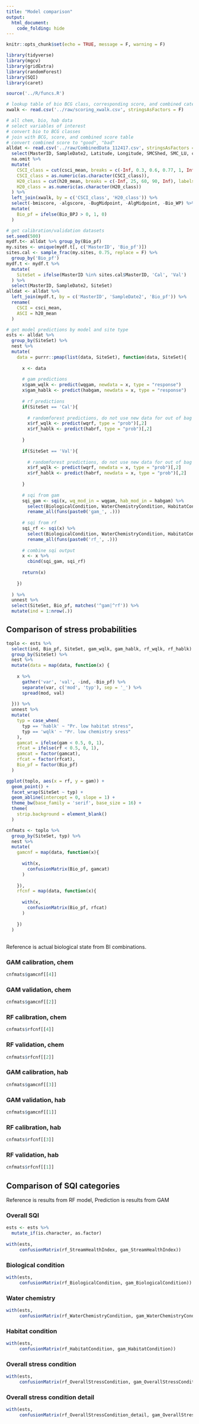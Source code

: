 ```yaml
---
title: "Model comparison"
output: 
  html_document:
    code_folding: hide
---
```


```r
knitr::opts_chunk$set(echo = TRUE, message = F, warning = F)

library(tidyverse)
library(mgcv)
library(gridExtra)
library(randomForest)
library(SQI)
library(caret)

source('../R/funcs.R')

# lookup table of bio BCG class, corresponding score, and combined categorical score
xwalk <- read.csv('../raw/scoring_xwalk.csv', stringsAsFactors = F)

# all chem, bio, hab data
# select variables of interest
# convert bio to BCG classes
# join with BCG, score, and combined score table
# convert combined score to "good", "bad"
alldat <- read.csv('../raw/CombinedData_112417.csv', stringsAsFactors = F) %>% 
  select(MasterID, SampleDate2, Latitude, Longitude, SMCShed, SMC_LU, csci_mean, h20_mean, PCT_SAFN, H_AqHab, H_SubNat, Ev_FlowHab, XCMG, indexscore_cram, Cond, TN2, TP) %>% 
  na.omit %>% 
  mutate(
    CSCI_class = cut(csci_mean, breaks = c(-Inf, 0.3, 0.6, 0.77, 1, Inf), labels = c(6, 5, 4, 3, 2)), 
    CSCI_class = as.numeric(as.character(CSCI_class)),
    H20_class = cut(h20_mean, breaks = c(-Inf, 25, 60, 90, Inf), labels = c(5, 4, 3, 2)),
    H20_class = as.numeric(as.character(H20_class))
  ) %>% 
  left_join(xwalk, by = c('CSCI_class', 'H20_class')) %>% 
  select(-bmiscore, -algscore, -BugMidpoint, -AlgMidpoint, -Bio_WP) %>% 
  mutate(
    Bio_pf = ifelse(Bio_BPJ > 0, 1, 0)
  )

# get calibration/validation datasets
set.seed(500)
mydf.t<- alldat %>% group_by(Bio_pf)
my.sites <- unique(mydf.t[, c('MasterID', 'Bio_pf')])
sites.cal <- sample_frac(my.sites, 0.75, replace = F) %>% 
  group_by('Bio_pf')
mydf.t <- mydf.t %>% 
  mutate(
    SiteSet = ifelse(MasterID %in% sites.cal$MasterID, 'Cal', 'Val')
  ) %>% 
  select(MasterID, SampleDate2, SiteSet)
alldat <- alldat %>% 
  left_join(mydf.t, by = c('MasterID', 'SampleDate2', 'Bio_pf')) %>% 
  rename(
    CSCI = csci_mean,
    ASCI = h20_mean
  )

# get model predictions by model and site type
ests <- alldat %>% 
  group_by(SiteSet) %>% 
  nest %>% 
  mutate(
    data = purrr::pmap(list(data, SiteSet), function(data, SiteSet){
      
      x <- data
      
      # gam predictions
      x$gam_wqlk <- predict(wqgam, newdata = x, type = "response")
      x$gam_hablk <- predict(habgam, newdata = x, type = "response")
      
      # rf predictions
      if(SiteSet == 'Cal'){
        
        # randomforest predictions, do not use new data for out of bag
        x$rf_wqlk <- predict(wqrf, type = "prob")[,2]
        x$rf_hablk <- predict(habrf, type = "prob")[,2]
        
      }
      
      if(SiteSet == 'Val'){
        
        # randomforest predictions, do not use new data for out of bag
        x$rf_wqlk <- predict(wqrf, newdata = x, type = "prob")[,2]
        x$rf_hablk <- predict(habrf, newdata = x, type = "prob")[,2]
        
      }
      
      # sqi from gam
      sqi_gam <- sqi(x, wq_mod_in = wqgam, hab_mod_in = habgam) %>% 
        select(BiologicalCondition, WaterChemistryCondition, HabitatCondition, OverallStressCondition, OverallStressCondition_detail, StreamHealthIndex) %>% 
        rename_all(funs(paste0('gam_', .)))
      
      # sqi from rf
      sqi_rf <- sqi(x) %>% 
        select(BiologicalCondition, WaterChemistryCondition, HabitatCondition, OverallStressCondition, OverallStressCondition_detail, StreamHealthIndex) %>% 
        rename_all(funs(paste0('rf_', .)))
      
      # combine sqi output
      x <- x %>% 
        cbind(sqi_gam, sqi_rf)
      
      return(x)
      
    })
    
  ) %>% 
  unnest %>% 
  select(SiteSet, Bio_pf, matches('^gam|^rf')) %>% 
  mutate(ind = 1:nrow(.))
```

## Comparison of stress probabilities

```r

toplo <- ests %>% 
  select(ind, Bio_pf, SiteSet, gam_wqlk, gam_hablk, rf_wqlk, rf_hablk) %>% 
  group_by(SiteSet) %>% 
  nest %>% 
  mutate(data = map(data, function(x) {
    
    x %>% 
      gather('var', 'val', -ind, -Bio_pf) %>% 
      separate(var, c('mod', 'typ'), sep = '_') %>% 
      spread(mod, val)
    
  })) %>% 
  unnest %>% 
  mutate(
    typ = case_when(
      typ == 'hablk' ~ "Pr. low habitat stress", 
      typ == 'wqlk' ~ "Pr. low chemistry sress"
    ), 
    gamcat = ifelse(gam < 0.5, 0, 1),
    rfcat = ifelse(rf < 0.5, 0, 1), 
    gamcat = factor(gamcat), 
    rfcat = factor(rfcat), 
    Bio_pf = factor(Bio_pf)
  )

ggplot(toplo, aes(x = rf, y = gam)) + 
  geom_point() + 
  facet_wrap(SiteSet ~ typ) +
  geom_abline(intercept = 0, slope = 1) + 
  theme_bw(base_family = 'serif', base_size = 16) + 
  theme(
    strip.background = element_blank()
  )
```

```r
cnfmats <- toplo %>% 
  group_by(SiteSet, typ) %>% 
  nest %>% 
  mutate(
    gamcnf = map(data, function(x){
      
      with(x,
        confusionMatrix(Bio_pf, gamcat)
      )
      
    }),
    rfcnf = map(data, function(x){
      
      with(x,
        confusionMatrix(Bio_pf, rfcat)
      )
      
    })
  )
```

## {.tabset}

Reference is actual biological state from BI combinations.

### GAM calibration, chem

```r
cnfmats$gamcnf[[4]]
```

### GAM validation, chem

```r
cnfmats$gamcnf[[2]]
```

### RF calibration, chem

```r
cnfmats$rfcnf[[4]]
```

### RF validation, chem

```r
cnfmats$rfcnf[[2]]
```

### GAM calibration, hab

```r
cnfmats$gamcnf[[3]]
```

### GAM validation, hab

```r
cnfmats$gamcnf[[1]]
```

### RF calibration, hab

```r
cnfmats$rfcnf[[3]]
```

### RF validation, hab

```r
cnfmats$rfcnf[[1]]
```
## Comparison of SQI categories {.tabset}

Reference is results from RF model, Prediction is results from GAM

### Overall SQI

```r
ests <- ests %>% 
  mutate_if(is.character, as.factor)
  
with(ests, 
     confusionMatrix(rf_StreamHealthIndex, gam_StreamHealthIndex))
```

### Biological condition

```r
with(ests, 
     confusionMatrix(rf_BiologicalCondition, gam_BiologicalCondition))
```

### Water chemistry

```r
with(ests, 
     confusionMatrix(rf_WaterChemistryCondition, gam_WaterChemistryCondition))
```

### Habitat condition

```r
with(ests, 
     confusionMatrix(rf_HabitatCondition, gam_HabitatCondition))
```

### Overall stress condition

```r
with(ests, 
     confusionMatrix(rf_OverallStressCondition, gam_OverallStressCondition))
```

### Overall stress condition detail

```r
with(ests, 
     confusionMatrix(rf_OverallStressCondition_detail, gam_OverallStressCondition_detail))
```